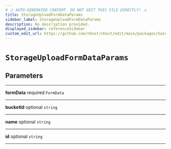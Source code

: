```yaml
---
# ⚠️ AUTO-GENERATED CONTENT. DO NOT EDIT THIS FILE DIRECTLY! ⚠️
title: StorageUploadFormDataParams
sidebar_label: StorageUploadFormDataParams
description: No description provided.
displayed_sidebar: referenceSidebar
custom_edit_url: https://github.com/nhost/nhost/edit/main/packages/hasura-storage-js/src/packages/hasura-storage-js/src/utils/types.ts#L37
---
```


# `StorageUploadFormDataParams`

## Parameters

---

**<span className="parameter-name">formData</span>** <span className="optional-status">required</span> <code>FormData</code>

---

**<span className="parameter-name">bucketId</span>** <span className="optional-status">optional</span> <code>string</code>

---

**<span className="parameter-name">name</span>** <span className="optional-status">optional</span> <code>string</code>

---

**<span className="parameter-name">id</span>** <span className="optional-status">optional</span> <code>string</code>

---

